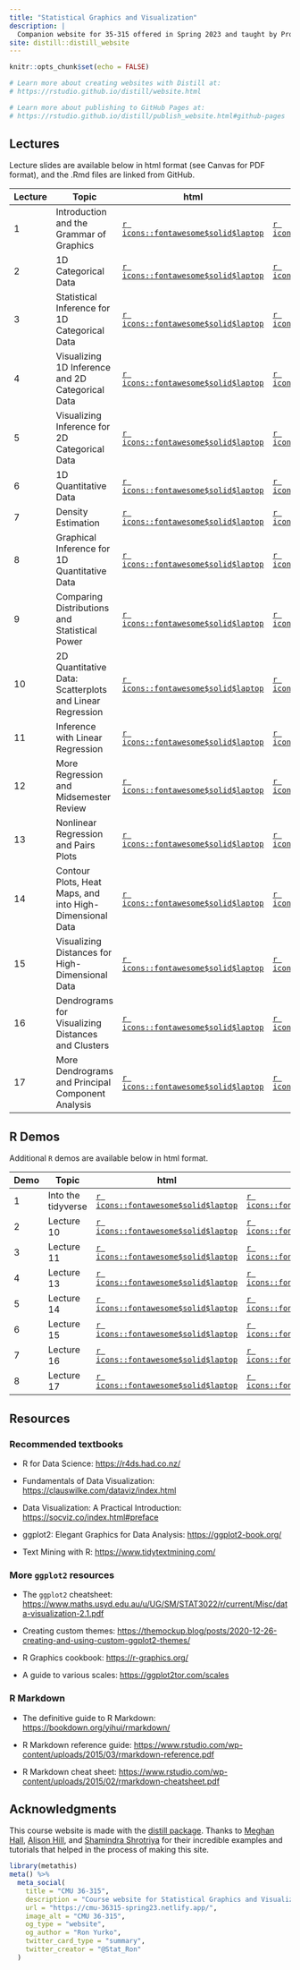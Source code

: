```yaml
---
title: "Statistical Graphics and Visualization"
description: |
  Companion website for 35-315 offered in Spring 2023 and taught by Professor Ron Yurko.
site: distill::distill_website
---
```


```r
knitr::opts_chunk$set(echo = FALSE)

# Learn more about creating websites with Distill at:
# https://rstudio.github.io/distill/website.html

# Learn more about publishing to GitHub Pages at:
# https://rstudio.github.io/distill/publish_website.html#github-pages

```


## Lectures

Lecture slides are available below in html format (see Canvas for PDF format), and the .Rmd files are linked from GitHub.

| Lecture | Topic                         | html                                                                               | Rmd                                                                                                              |
|---------|-----------------------------------------|-----------|-----------|
| 1       | Introduction and the Grammar of Graphics | [`r icons::fontawesome$solid$laptop`](https://cmu-36315-spring23.netlify.app/slides/Lec1#1) | [`r icons::fontawesome$brands$github`](https://github.com/ryurko/Spring23-36315-Website/blob/main/slides/Lec1.Rmd) |
| 2       | 1D Categorical Data | [`r icons::fontawesome$solid$laptop`](https://cmu-36315-spring23.netlify.app/slides/Lec2#1) | [`r icons::fontawesome$brands$github`](https://github.com/ryurko/Spring23-36315-Website/blob/main/slides/Lec2.Rmd) |
| 3       | Statistical Inference for 1D Categorical Data | [`r icons::fontawesome$solid$laptop`](https://cmu-36315-spring23.netlify.app/slides/Lec3#1) | [`r icons::fontawesome$brands$github`](https://github.com/ryurko/Spring23-36315-Website/blob/main/slides/Lec3.Rmd) |
| 4       | Visualizing 1D Inference and 2D Categorical Data | [`r icons::fontawesome$solid$laptop`](https://cmu-36315-spring23.netlify.app/slides/Lec4#1) | [`r icons::fontawesome$brands$github`](https://github.com/ryurko/Spring23-36315-Website/blob/main/slides/Lec4.Rmd) |
| 5       | Visualizing Inference for 2D Categorical Data | [`r icons::fontawesome$solid$laptop`](https://cmu-36315-spring23.netlify.app/slides/Lec5#1) | [`r icons::fontawesome$brands$github`](https://github.com/ryurko/Spring23-36315-Website/blob/main/slides/Lec5.Rmd) |
| 6       | 1D Quantitative Data | [`r icons::fontawesome$solid$laptop`](https://cmu-36315-spring23.netlify.app/slides/Lec6#1) | [`r icons::fontawesome$brands$github`](https://github.com/ryurko/Spring23-36315-Website/blob/main/slides/Lec6.Rmd) |
| 7       | Density Estimation | [`r icons::fontawesome$solid$laptop`](https://cmu-36315-spring23.netlify.app/slides/Lec7#1) | [`r icons::fontawesome$brands$github`](https://github.com/ryurko/Spring23-36315-Website/blob/main/slides/Lec7.Rmd) |
| 8       | Graphical Inference for 1D Quantitative Data | [`r icons::fontawesome$solid$laptop`](https://cmu-36315-spring23.netlify.app/slides/Lec8#1) | [`r icons::fontawesome$brands$github`](https://github.com/ryurko/Spring23-36315-Website/blob/main/slides/Lec8.Rmd) |
| 9       | Comparing Distributions and Statistical Power | [`r icons::fontawesome$solid$laptop`](https://cmu-36315-spring23.netlify.app/slides/Lec9#1) | [`r icons::fontawesome$brands$github`](https://github.com/ryurko/Spring23-36315-Website/blob/main/slides/Lec9.Rmd) |
| 10      | 2D Quantitative Data: Scatterplots and Linear Regression | [`r icons::fontawesome$solid$laptop`](https://cmu-36315-spring23.netlify.app/slides/Lec10#1) | [`r icons::fontawesome$brands$github`](https://github.com/ryurko/Spring23-36315-Website/blob/main/slides/Lec10.Rmd) |
| 11      | Inference with Linear Regression | [`r icons::fontawesome$solid$laptop`](https://cmu-36315-spring23.netlify.app/slides/Lec11#1) | [`r icons::fontawesome$brands$github`](https://github.com/ryurko/Spring23-36315-Website/blob/main/slides/Lec11.Rmd) |
| 12      | More Regression and Midsemester Review | [`r icons::fontawesome$solid$laptop`](https://cmu-36315-spring23.netlify.app/slides/Lec12#1) | [`r icons::fontawesome$brands$github`](https://github.com/ryurko/Spring23-36315-Website/blob/main/slides/Lec12.Rmd) |
| 13      | Nonlinear Regression and Pairs Plots | [`r icons::fontawesome$solid$laptop`](https://cmu-36315-spring23.netlify.app/slides/Lec13#1) | [`r icons::fontawesome$brands$github`](https://github.com/ryurko/Spring23-36315-Website/blob/main/slides/Lec13.Rmd) |
| 14      | Contour Plots, Heat Maps, and into High-Dimensional Data | [`r icons::fontawesome$solid$laptop`](https://cmu-36315-spring23.netlify.app/slides/Lec14#1) | [`r icons::fontawesome$brands$github`](https://github.com/ryurko/Spring23-36315-Website/blob/main/slides/Lec14.Rmd) |
| 15      | Visualizing Distances for High-Dimensional Data | [`r icons::fontawesome$solid$laptop`](https://cmu-36315-spring23.netlify.app/slides/Lec15#1) | [`r icons::fontawesome$brands$github`](https://github.com/ryurko/Spring23-36315-Website/blob/main/slides/Lec15.Rmd) |
| 16      | Dendrograms for Visualizing Distances and Clusters | [`r icons::fontawesome$solid$laptop`](https://cmu-36315-spring23.netlify.app/slides/Lec16#1) | [`r icons::fontawesome$brands$github`](https://github.com/ryurko/Spring23-36315-Website/blob/main/slides/Lec16.Rmd) |
| 17      | More Dendrograms and Principal Component Analysis | [`r icons::fontawesome$solid$laptop`](https://cmu-36315-spring23.netlify.app/slides/Lec17#1) | [`r icons::fontawesome$brands$github`](https://github.com/ryurko/Spring23-36315-Website/blob/main/slides/Lec17.Rmd) |



## R Demos

Additional `R` demos are available below in html format.

| Demo  | Topic                | html   | Rmd       |
|-------|--------------------|--------|-----------|
| 1     | Into the tidyverse | [`r icons::fontawesome$solid$laptop`](https://cmu-36315-spring23.netlify.app/demos/Demo1.html) | [`r icons::fontawesome$brands$github`](https://github.com/ryurko/Spring23-36315-Website/blob/main/demos/Demo1.Rmd) |
| 2     | Lecture 10 | [`r icons::fontawesome$solid$laptop`](https://cmu-36315-spring23.netlify.app/demos/Lecture10_R_Demo.html) | [`r icons::fontawesome$brands$github`](https://github.com/ryurko/Spring23-36315-Website/blob/main/demos/Lecture10_R_Demo.Rmd) |
| 3     | Lecture 11 | [`r icons::fontawesome$solid$laptop`](https://cmu-36315-spring23.netlify.app/demos/Lecture11_R_Demo.html) | [`r icons::fontawesome$brands$github`](https://github.com/ryurko/Spring23-36315-Website/blob/main/demos/Lecture11_R_Demo.Rmd) |
| 4     | Lecture 13 | [`r icons::fontawesome$solid$laptop`](https://cmu-36315-spring23.netlify.app/demos/Lecture13_R_Demo.html) | [`r icons::fontawesome$brands$github`](https://github.com/ryurko/Spring23-36315-Website/blob/main/demos/Lecture13_R_Demo.Rmd) |
| 5     | Lecture 14 | [`r icons::fontawesome$solid$laptop`](https://cmu-36315-spring23.netlify.app/demos/Lecture14_R_Demo.html) | [`r icons::fontawesome$brands$github`](https://github.com/ryurko/Spring23-36315-Website/blob/main/demos/Lecture14_R_Demo.Rmd) |
| 6     | Lecture 15 | [`r icons::fontawesome$solid$laptop`](https://cmu-36315-spring23.netlify.app/demos/Lecture15_R_Demo.html) | [`r icons::fontawesome$brands$github`](https://github.com/ryurko/Spring23-36315-Website/blob/main/demos/Lecture15_R_Demo.Rmd) |
| 7     | Lecture 16 | [`r icons::fontawesome$solid$laptop`](https://cmu-36315-spring23.netlify.app/demos/Lecture16_R_Demo.html) | [`r icons::fontawesome$brands$github`](https://github.com/ryurko/Spring23-36315-Website/blob/main/demos/Lecture16_R_Demo.Rmd) |
| 8     | Lecture 17 | [`r icons::fontawesome$solid$laptop`](https://cmu-36315-spring23.netlify.app/demos/Lecture17_R_Demo.html) | [`r icons::fontawesome$brands$github`](https://github.com/ryurko/Spring23-36315-Website/blob/main/demos/Lecture17_R_Demo.Rmd) |


## Resources

### Recommended textbooks

-   R for Data Science: <https://r4ds.had.co.nz/>

-   Fundamentals of Data Visualization: <https://clauswilke.com/dataviz/index.html>

-   Data Visualization: A Practical Introduction: <https://socviz.co/index.html#preface>

-   ggplot2: Elegant Graphics for Data Analysis: <https://ggplot2-book.org/>

-   Text Mining with R: <https://www.tidytextmining.com/>

### More `ggplot2` resources

-   The `ggplot2` cheatsheet: <https://www.maths.usyd.edu.au/u/UG/SM/STAT3022/r/current/Misc/data-visualization-2.1.pdf>

-   Creating custom themes: <https://themockup.blog/posts/2020-12-26-creating-and-using-custom-ggplot2-themes/>

-   R Graphics cookbook: <https://r-graphics.org/>

-   A guide to various scales: <https://ggplot2tor.com/scales>

### R Markdown

-   The definitive guide to R Markdown: <https://bookdown.org/yihui/rmarkdown/>

-   R Markdown reference guide: <https://www.rstudio.com/wp-content/uploads/2015/03/rmarkdown-reference.pdf>

-   R Markdown cheat sheet: <https://www.rstudio.com/wp-content/uploads/2015/02/rmarkdown-cheatsheet.pdf>

## Acknowledgments {.appendix}

This course website is made with the [distill package](https://rstudio.github.io/distill/). Thanks to [Meghan Hall](https://meghan.rbind.io/), [Alison Hill](https://rstudio-education.github.io/teaching-in-production/), and [Shamindra Shrotriya](https://www.shamindras.com/posts/2019-07-11-shrotriya2019distillpt1/) for their incredible examples and tutorials that helped in the process of making this site.

```r
library(metathis)
meta() %>%
  meta_social(
    title = "CMU 36-315",
    description = "Course website for Statistical Graphics and Visualization, by Ron Yurko",
    url = "https://cmu-36315-spring23.netlify.app/",
    image_alt = "CMU 36-315",
    og_type = "website",
    og_author = "Ron Yurko",
    twitter_card_type = "summary",
    twitter_creator = "@Stat_Ron"
  )
```
